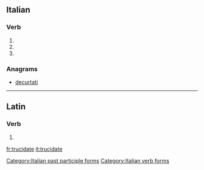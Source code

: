 ==Italian==

===Verb===
{{head|it}}

# {{conjugation of|trucidare||2|p|pres|ind|lang=it}}
# {{conjugation of|trucidare||2|p|imp|lang=it}}
# {{feminine plural of|trucidato|lang=it}}

===Anagrams===
* [[decurtati#Italian|decurtati]]

[[Category:Italian past participle forms]]
[[Category:Italian verb forms]]

----

==Latin==

===Verb===
{{la-verb-form|trucīdāte}}

# {{conjugation of|trucīdō||1|p|pres|act|imp|lang=la}}

[[fr:trucidate]]
[[it:trucidate]]